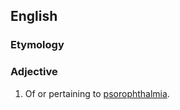 ==English==

===Etymology===
{{suffix|en|psorophthalmia|ic}}

===Adjective===
{{en-adj|-}}

# {{lb|en|rare}} Of or pertaining to [[psorophthalmia]].